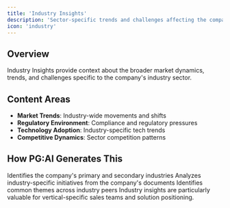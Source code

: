 ```yaml
---
title: 'Industry Insights'
description: 'Sector-specific trends and challenges affecting the company'
icon: 'industry'
---
```


## Overview

Industry Insights provide context about the broader market dynamics, trends, and challenges specific to the company's industry sector.

## Content Areas

- **Market Trends**: Industry-wide movements and shifts
- **Regulatory Environment**: Compliance and regulatory pressures
- **Technology Adoption**: Industry-specific tech trends
- **Competitive Dynamics**: Sector competition patterns

## How PG:AI Generates This

<Steps>
  <Step title="Industry Classification">
    Identifies the company's primary and secondary industries
  </Step>
  <Step title="Trend Analysis">
    Analyzes industry-specific initiatives from the company's documents
  </Step>
  <Step title="Pattern Recognition">
    Identifies common themes across industry peers
  </Step>
</Steps>

<Info>
Industry insights are particularly valuable for vertical-specific sales teams and solution positioning.
</Info>